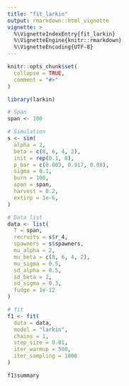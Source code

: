 ```yaml
---
title: "fit_larkin"
output: rmarkdown::html_vignette
vignette: >
  %\VignetteIndexEntry{fit_larkin}
  %\VignetteEngine{knitr::rmarkdown}
  %\VignetteEncoding{UTF-8}
---
```


```r
knitr::opts_chunk$set(
  collapse = TRUE,
  comment = "#>"
)
```

```r
library(larkin)
```

```r
# Span
span <- 100

# Simulation
s <- sim(
  alpha = 2,
  beta = c(8, 6, 4, 2),
  init = rep(0.1, 8),
  p_bar = c(0.003, 0.917, 0.08),
  sigma = 0.1,
  burn = 100,
  span = span,
  harvest = 0.2,
  extirp = 1e-6,
)

# Data list
data <- list(
  T = span,
  recruits = s$r_4,
  spawners = s$spawners,
  mu_alpha = 2,
  mu_beta = c(8, 6, 4, 2),
  mu_sigma = 0.5,
  sd_alpha = 0.5,
  sd_beta = 2,
  sd_sigma = 0.3,
  fudge = 1e-12
)

```

```r
# fit
f1 <- fit(
  data = data,
  model = "larkin",
  chains = 1,
  step_size = 0.01,
  iter_warmup = 500,
  iter_sampling = 1000
)

f1$summary

```
